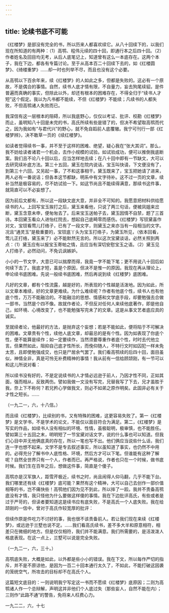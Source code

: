 ```yaml
---
---
---
```

title: 论续书底不可能
---




《红楼梦》是部没有完全的书，所以历来人都喜欢续它。从八十回续下的，以我们现在所知道的有两种：（1）高鹗、程伟元续的四十回，即通行本之后四十回。（2）作者姓名及回目均无考，从后人底笔记上，知道曾有这么一本底存在。这两个本子，我在下边，都各有专篇讨论。至于从高本百二十回续下去的，如《红楼圆梦》、《绮楼重梦》……却一时也列举不尽，而且也没有这个必要。

从高鹗以下百余年来，续《红楼梦》的人如此之多，但都是失败的。这必有一个原故，不是偶合的事情。自然，续书人底才情有限，不自量力，妄去狗尾续貂，是件普遍而真确的事实，但除此以外，却还有根本的困难存在，不得全归于“续书人才短”这个假定。我以为凡书都不能续，不但《红楼梦》不能续；凡续书的人都失败，不但高鹗诸人失败而已。

我深信有这一层根本的阻碍，所以我底野心，仅仅以考证、批评、校勘《红楼梦》而止，虽明知八十回是未完的书，高氏所续有些是错了的，但决不希望取高鹗而代之，因为我如有“与君代兴”的野心，就不免自蹈前人底覆辙。我宁可刊行一部《红楼梦辨》，决不敢草一页的《续红楼梦》。

如读者觉得续书一事，并不至于这样的困难、绝望，疑心我在“张大其词”。那么，我不妨给读者诸君一个机会，去作小规模的试验。如试验成功，便可以推倒我底断案。我们且不论八十回以后，应当怎样地去续；在八十回中即有一节缺文，大可以去研究续补底方法。第三十五回，黛玉在院内说话，宝玉叫快请，下文便没有了，到第三十六回，又另起一事，了不和这事相干。黛玉既来了，宝玉把她请了进来，两人必有一番说话；但各本这节都缺，明系中有文字待补。这不过一页的文章，续补当然是极容易的，尽不妨试验一下。如这节尚且不能续得满意，那续书这件事，就简直可以不必妄想了。

因为前后文都有，所以这一段缺文底大意，并非全不可知的。我愿意把材料供给愿续书的人。上回写宝玉挨打之后，黛玉来看他，只说了两三句话，便被凤姐来岔断，黛玉含意未申，便匆匆去了。后来宝玉送帕子去，黛玉因情不自禁，题了三首诗。本回黛玉看众人进怡红院去，想起自己底畸零而感伤。《红楼梦》写钗黛喜作对文，宝钗看莺儿打络子，已有了一段文字，则黛玉之来亦当有一段相当的文字。况且“通灵玉”是极重要的，宝钗底丫头为宝玉打络子，为黛玉所见，（依本回看，莺儿正打络，黛玉来了）必不能默然无言的。所以这次宝黛谈话，必然关照到两点：（1）黛玉应有以报宝玉寄帕之情，且应当有深切安慰宝玉之语。（2）黛玉见人打络子，必然动问，不免讥讽嫉妒。

小小的一节文字，大意已可以揣摩而得，我竟一字不能下笔；更不用说八十回后如何续下去了。我底才短，虽是个原因，但决不是惟一的原因。我现在再从理论上，申论续书底困难。先说一般续书底困难，然后再说到续《红楼梦》底困难。

凡好的文章，都有个性流露，越是好的，所表现的个性越是活泼地。因为如此，所以文章本难续，好的文章更难续。为什么难续呢？作者有他底个性，续书人也有他底个性，万万不能融洽的。不能融洽的思想、情感和文学底手段，却要勉强去合做一部书，当然是个四不像。故就作者论，不但反对任何人来续他底著作，即是他自己，如环境、心境改变了，也不能勉强写完未了的文章。这是从事文艺者底应具的诚实。

至就续者论，他最好的方法，是抛弃这个妄想；若是不能如此，便将陷于不可解决的困难。文章贵有个性，续他人底文章，却最忌的是有个性。因为如表现了你底个性，便不能算是续作；如一定要续作，当然须要尊重作者底个性，时时去代他立言。但果然如此，阻抑自己底才性所长，而俛仰随人，不特行文时如囚犯一样未免太苦，且即使勉强成交，也只是尸居余气罢了。我们看高鹗续的后四十回，面目虽似，神情全非，真是可怜无补费精神的事情！我从前有一信给顾颉刚，有一节可以和这儿所说对看：

所以续书没有好的，不是定说续书的人才情必远逊于前人，乃因才性不同，正如其面，强而相从，反致两伤。譬如我做一文没有写完，兄替我写了下去，兄才虽胜于我，奈上下不称何？若兄矜心学做我文，则必不如弟之原作明矣。此固非必有关于才性之短长。……

（一九二一，六，十八信。）

而且续《红楼梦》，比续别的书，又有特殊的困难，这更容易失败了。第一《红楼梦》是文学书，不是学术的论文，不能仅以面目符合为满足。第二，《红楼梦》是写实的作品，如续书人没有相似的环境、性情，虽极聪明，极审慎，也不能胜任。譬如第三十五回之末，明明短了一节宝黛对话文字，说的什么事也可以知道。但我们心目中并无他俩底真的存在，所以一笔也写不出。他们俩应当说些什么话，我们连一字也想不起来。文学不是专去叙述事实，所以虽知道了事实，也仍然不中用的。必得充分了解书中人底性格、环境，然后方才可以下笔。但谁能有这种了解呢？自然全世界只有一个人，作者而已。再严格说，作者也只在一个时候，做书底时候。我们生在百年之后，想做这件事，简直是个傻子。

高鹗亦是汉军旗人，距雪芹极近，续书之时，尚且闹得人仰马翻，几乎不能下台。我们哪里还有续《红楼梦》底可能？果然有这个精神，大可以自己去创作一部价值相等的书，岂不痛快些！高鹗他们因为见不到此，所以摔了一跤。我并不责备高鹗底没有才情，我只怪他为什么要做这样傻的事情。我在下边批评高氏，有些或者是过于严苛的，但读者要知道这是续书应有底失败，不是高氏一个人底失败。我在给颉刚的一信中，曾对于高氏作较宽厚的批评：

但续作原是件吃力不讨好的事，我也很不该责备前人。若让我们现在来续《红楼梦》，或远逊于兰墅也说不定。……我们看高氏续书，差不多大半和原意相符，相差只在微细的地方。但是仅仅相符，我们并不能满意。我们所需要的，是活泼泼人格底表现。在这一点上，兰墅可以说是完全失败。

（一九二一，六，三十。）

高鹗底失败，大概是如此，以外都是些小小的错误。我在下文，所以每作严切的指斥，并不是不原谅他，是因为一百二十回本通行太久了，不如此，不能打破这因袭的笼统空气，所攻击的目标却不在高氏个人。

这篇短文底目的：一则说明我宁写定这一书而不愿续《红楼梦》底原因；二则为高鹗诸人作一个总辩解，声明这并非他们个人底过失（那些妄人，自然不能在内）；三则作“此路不通”的警告，免将来人枉费心力。

一九二二，六，十七